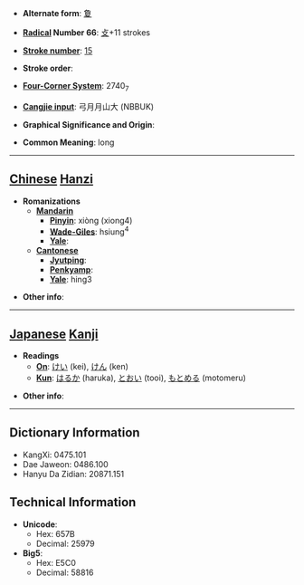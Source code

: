 * '''Alternate form''': [[夐]]

* '''[[Wiktionary:Chinese radical index| Radical]] Number 66''': [[Wiktionary:Chinese radical index 攴|攴]]+11 strokes

* '''[[Wiktionary:Chinese total strokes index|Stroke number]]''': [[Wiktionary:Chinese total strokes index 15|15]]

* '''Stroke order''': 

* '''[[Wiktionary:Chinese four corner index|Four-Corner System]]''': 2740<sub>7</sub>

* '''[[Wiktionary:Chinese Cangjie index|Cangjie input]]''': 弓月月山大 (NBBUK)

* '''Graphical Significance and Origin''': 

* '''Common Meaning''': long

----

== [[Chinese]] [[Hanzi]] ==

* '''Romanizations'''
** '''[[Mandarin]]'''
*** '''[[Pinyin]]''': xiòng (xiong4)
*** '''[[Wade-Giles]]''': hsiung<sup>4</sup>
*** '''[[Yale]]''': 
** '''[[Cantonese]]'''
*** '''[[Jyutping]]''':
*** '''[[Penkyamp]]''': 
*** '''[[Yale]]''': hing3

* '''Other info''': 

----

== [[Japanese]] [[Kanji]] ==

* '''Readings'''
** '''[[On]]''': [[けい]] (kei), [[けん]] (ken)
** '''[[Kun]]''': [[はるか]] (haruka), [[とおい]] (tooi), [[もとめる]] (motomeru)

* '''Other info''':  

----

== Dictionary Information ==

* KangXi: 0475.101
* Dae Jaweon: 0486.100
* Hanyu Da Zidian: 20871.151

== Technical Information ==

* '''Unicode''':
** Hex: 657B
** Decimal: 25979
* '''Big5''':
** Hex: E5C0
** Decimal: 58816